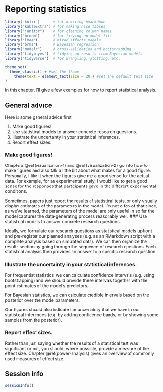 # Reporting statistics 

```r
library("knitr")      # for knitting RMarkdown 
library("kableExtra") # for making nice tables
library("janitor")    # for cleaning column names
library("broom")      # for tidying up model fits
library("lme4")       # mixed effects models 
library("brms")       # Bayesian regression
library("modelr")     # cross-validation and bootstrapping
library("tidybayes")  # tidying up results from Bayesian models
library("tidyverse")  # for wrangling, plotting, etc. 

theme_set(
  theme_classic() + #set the theme 
    theme(text = element_text(size = 20)) #set the default text size
)
```

In this chapter, I'll give a few examples for how to report statistical analysis. 

## General advice

Here is some general advice first: 

1. Make good figures! 
2. Use statistical models to answer concrete research questions.
3. Illustrate the uncertainty in your statistical inferences. 
4. Report effect sizes. 

### Make good figures!

Chapters \@ref(visualization-1) and \@ref(visualization-2) go into how to make figures and also talk a little bit about what makes for a good figure. Personally, I like it when the figures give me a good sense for the actual data. For example, for an experimental study, I would like to get a good sense for the responses that participants gave in the different experimental conditions. 

Sometimes, papers just report the results of statistical tests, or only visually display estimates of the parameters in the model. I'm not a fan of that since, as we've learned, the parameters of the model are only useful in so far the model captures the data-generating process reasonably well. 
### Use statistical models to answer concrete research questions.

Ideally, we formulate our research questions as statistical models upfront and pre-register our planned analyses (e.g. as an RMarkdown script with a complete analysis based on simulated data). We can then organize the results section by going through the sequence of research questions. Each statistical analysis then provides an answer to a specific research question. 

### Illustrate the uncertainty in your statistical inferences. 

For frequentist statistics, we can calculate confidence intervals (e.g. using bootstrapping) and we should provide these intervals together with the point estimates of the model's predictors. 

For Bayesian statistics, we can calculate credible intervals based on the posterior over the model parameters. 

Our figures should also indicate the uncertainty that we have in our statistical inferences (e.g. by adding confidence bands, or by showing some samples from the posterior). 

### Report effect sizes.

Rather than just saying whether the results of a statistical test was significant or not, you should, where possible, provide a measure of the effect size. Chapter \@ref(power-analysis) gives an overview of commonly used measures of effect size. 

<!-- ## Some concrete examples 

In this section, I'll give a few concrete examples for how to report the results of statistical tests. Each example tries to implement the general advice mentioned above. I will discuss frequentist and Bayesian statistics separately. 

### Frequentist statistics 

#### Simple regression 

```r
df.credit = read_csv("data/credit.csv") %>% 
  rename(index = X1) %>% 
  clean_names()
```

__Research question__: Does a person's credit card balance increase with their level of income? 



```r
ggplot(data = df.credit,
       mapping = aes(x = income,
                     y = balance)) + 
  geom_smooth(method = "lm",
              color = "black") + 
  geom_point(alpha = 0.2) +
  coord_cartesian(xlim = c(0, max(df.credit$income))) + 
  labs(x = "Income in $1K per year",
       y = "Credit card balance in $",
       title = "Relationship between income level and credit card balance.",
       subtitle = "The error band indicates a 95% confidence interval.")
```

### Bayesian statistics  -->

## Session info

```r
sessionInfo()
```


